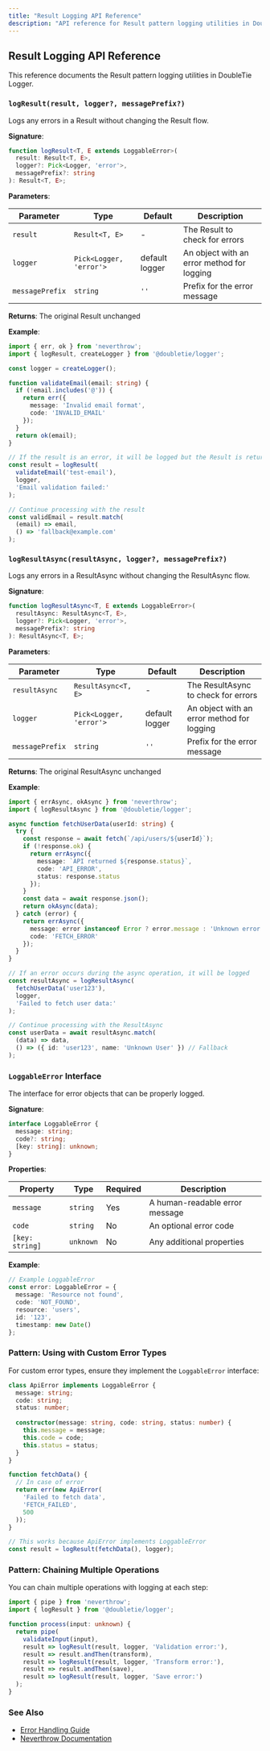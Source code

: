 ```yaml
---
title: "Result Logging API Reference"
description: "API reference for Result pattern logging utilities in DoubleTie Logger."
---
```


## Result Logging API Reference

This reference documents the Result pattern logging utilities in DoubleTie Logger.

### `logResult(result, logger?, messagePrefix?)`

Logs any errors in a Result without changing the Result flow.

**Signature**:
```typescript
function logResult<T, E extends LoggableError>(
  result: Result<T, E>,
  logger?: Pick<Logger, 'error'>,
  messagePrefix?: string
): Result<T, E>;
```

**Parameters**:

| Parameter | Type | Default | Description |
|-----------|------|---------|-------------|
| `result` | `Result<T, E>` | - | The Result to check for errors |
| `logger` | `Pick<Logger, 'error'>` | default logger | An object with an error method for logging |
| `messagePrefix` | `string` | `''` | Prefix for the error message |

**Returns**: The original Result unchanged

**Example**:
```typescript
import { err, ok } from 'neverthrow';
import { logResult, createLogger } from '@doubletie/logger';

const logger = createLogger();

function validateEmail(email: string) {
  if (!email.includes('@')) {
    return err({
      message: 'Invalid email format',
      code: 'INVALID_EMAIL'
    });
  }
  return ok(email);
}

// If the result is an error, it will be logged but the Result is returned unchanged
const result = logResult(
  validateEmail('test-email'),
  logger,
  'Email validation failed:'
);

// Continue processing with the result
const validEmail = result.match(
  (email) => email,
  () => 'fallback@example.com'
);
```

### `logResultAsync(resultAsync, logger?, messagePrefix?)`

Logs any errors in a ResultAsync without changing the ResultAsync flow.

**Signature**:
```typescript
function logResultAsync<T, E extends LoggableError>(
  resultAsync: ResultAsync<T, E>,
  logger?: Pick<Logger, 'error'>,
  messagePrefix?: string
): ResultAsync<T, E>;
```

**Parameters**:

| Parameter | Type | Default | Description |
|-----------|------|---------|-------------|
| `resultAsync` | `ResultAsync<T, E>` | - | The ResultAsync to check for errors |
| `logger` | `Pick<Logger, 'error'>` | default logger | An object with an error method for logging |
| `messagePrefix` | `string` | `''` | Prefix for the error message |

**Returns**: The original ResultAsync unchanged

**Example**:
```typescript
import { errAsync, okAsync } from 'neverthrow';
import { logResultAsync } from '@doubletie/logger';

async function fetchUserData(userId: string) {
  try {
    const response = await fetch(`/api/users/${userId}`);
    if (!response.ok) {
      return errAsync({
        message: `API returned ${response.status}`,
        code: 'API_ERROR',
        status: response.status
      });
    }
    const data = await response.json();
    return okAsync(data);
  } catch (error) {
    return errAsync({
      message: error instanceof Error ? error.message : 'Unknown error',
      code: 'FETCH_ERROR'
    });
  }
}

// If an error occurs during the async operation, it will be logged
const resultAsync = logResultAsync(
  fetchUserData('user123'),
  logger,
  'Failed to fetch user data:'
);

// Continue processing with the ResultAsync
const userData = await resultAsync.match(
  (data) => data,
  () => ({ id: 'user123', name: 'Unknown User' }) // Fallback
);
```

### `LoggableError` Interface

The interface for error objects that can be properly logged.

**Signature**:
```typescript
interface LoggableError {
  message: string;
  code?: string;
  [key: string]: unknown;
}
```

**Properties**:

| Property | Type | Required | Description |
|----------|------|----------|-------------|
| `message` | `string` | Yes | A human-readable error message |
| `code` | `string` | No | An optional error code |
| `[key: string]` | `unknown` | No | Any additional properties |

**Example**:
```typescript
// Example LoggableError
const error: LoggableError = {
  message: 'Resource not found',
  code: 'NOT_FOUND',
  resource: 'users',
  id: '123',
  timestamp: new Date()
};
```

### Pattern: Using with Custom Error Types

For custom error types, ensure they implement the `LoggableError` interface:

```typescript
class ApiError implements LoggableError {
  message: string;
  code: string;
  status: number;
  
  constructor(message: string, code: string, status: number) {
    this.message = message;
    this.code = code;
    this.status = status;
  }
}

function fetchData() {
  // In case of error
  return err(new ApiError(
    'Failed to fetch data',
    'FETCH_FAILED',
    500
  ));
}

// This works because ApiError implements LoggableError
const result = logResult(fetchData(), logger);
```

### Pattern: Chaining Multiple Operations

You can chain multiple operations with logging at each step:

```typescript
import { pipe } from 'neverthrow';
import { logResult } from '@doubletie/logger';

function process(input: unknown) {
  return pipe(
    validateInput(input),
    result => logResult(result, logger, 'Validation error:'),
    result => result.andThen(transform),
    result => logResult(result, logger, 'Transform error:'),
    result => result.andThen(save),
    result => logResult(result, logger, 'Save error:')
  );
}
```

### See Also

- [Error Handling Guide](/packages/logger/guides/error-handling)
- [Neverthrow Documentation](https://github.com/supermacro/neverthrow) 